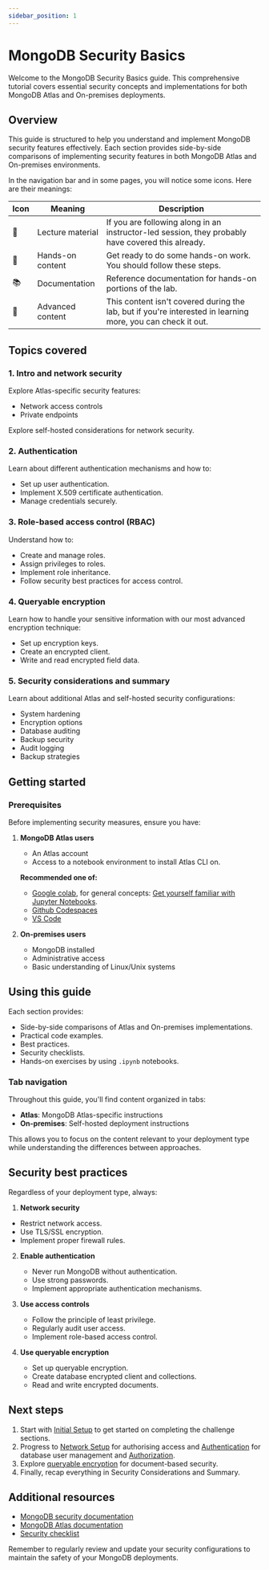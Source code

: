 ```yaml
---
sidebar_position: 1
---
```


# MongoDB Security Basics

Welcome to the MongoDB Security Basics guide. This comprehensive tutorial covers essential security concepts and implementations for both MongoDB Atlas and On-premises deployments.

## Overview

This guide is structured to help you understand and implement MongoDB security features effectively. Each section provides side-by-side comparisons of implementing security features in both MongoDB Atlas and On-premises environments.

In the navigation bar and in some pages, you will notice some icons. Here are their meanings:

|Icon|Meaning| Description
|-|-|-|
|📘|Lecture material|If you are following along in an instructor-led session, they probably have covered this already.|
|👐|Hands-on content|Get ready to do some hands-on work. You should follow these steps.|
|📚|Documentation| Reference documentation for hands-on portions of the lab.|
|🦹|Advanced content|This content isn't covered during the lab, but if you're interested in learning more, you can check it out.|

## Topics covered

### 1. Intro and network security
Explore Atlas-specific security features:
- Network access controls
- Private endpoints

Explore self-hosted considerations for network security.

### 2. Authentication
Learn about different authentication mechanisms and how to:
- Set up user authentication.
- Implement X.509 certificate authentication.
- Manage credentials securely.

### 3. Role-based access control (RBAC)
Understand how to:
- Create and manage roles.
- Assign privileges to roles.
- Implement role inheritance.
- Follow security best practices for access control.

### 4. Queryable encryption

Learn how to handle your sensitive information with our most advanced encryption technique:
- Set up encryption keys.
- Create an encrypted client.
- Write and read encrypted field data.


### 5. Security considerations and summary
Learn about additional Atlas and self-hosted security configurations:
- System hardening
- Encryption options
- Database auditing
- Backup security
- Audit logging
- Backup strategies

## Getting started

### Prerequisites

Before implementing security measures, ensure you have:

1. **MongoDB Atlas users**
   - An Atlas account
   - Access to a notebook environment to install Atlas CLI on.

   **Recommended one of:**
   - [Google colab](https://colab.research.google.com/), for general concepts: [Get yourself familiar with Jupyter Notebooks](https://mongodb-developer.github.io/vector-search-lab/docs/getting-started/jupyter-notebooks). 
   - [Github Codespaces](https://docs.github.com/en/codespaces/developing-in-a-codespace/getting-started-with-github-codespaces-for-machine-learning)
   - [VS Code](https://code.visualstudio.com/docs/datascience/jupyter-notebooks) 

2. **On-premises users**
   - MongoDB installed
   - Administrative access
   - Basic understanding of Linux/Unix systems

## Using this guide

Each section provides:
- Side-by-side comparisons of Atlas and On-premises implementations.
- Practical code examples.
- Best practices.
- Security checklists.
- Hands-on exercises by using `.ipynb` notebooks.

### Tab navigation

Throughout this guide, you'll find content organized in tabs:
- **Atlas**: MongoDB Atlas-specific instructions
- **On-premises**: Self-hosted deployment instructions

This allows you to focus on the content relevant to your deployment type while understanding the differences between approaches.

## Security best practices

Regardless of your deployment type, always:

 1. **Network security**
   - Restrict network access.
   - Use TLS/SSL encryption.
   - Implement proper firewall rules.

2. **Enable authentication**
   - Never run MongoDB without authentication.
   - Use strong passwords.
   - Implement appropriate authentication mechanisms.

2. **Use access controls**
   - Follow the principle of least privilege.
   - Regularly audit user access.
   - Implement role-based access control.


4. **Use queryable encryption**
   - Set up queryable encryption.
   - Create database encrypted client and collections.
   - Read and write encrypted documents.

## Next steps

1. Start with [Initial Setup](./setup) to get started on completing the challenge sections.
2. Progress to [Network Setup](./atlas) for authorising access and [Authentication](./authentication) for database user management and [Authorization](./rbac).
3. Explore [queryable encryption](./queryable-encryption) for document-based security.
4. Finally, recap everything in Security Considerations and Summary.

## Additional resources

- [MongoDB security documentation](https://docs.mongodb.com/manual/security/)
- [MongoDB Atlas documentation](https://docs.atlas.mongodb.com/)
- [Security checklist](https://docs.mongodb.com/manual/administration/security-checklist/)

Remember to regularly review and update your security configurations to maintain the safety of your MongoDB deployments.
